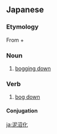 ==Japanese==
{{ja-kanjitab|泥|沼|化}}

===Etymology===
From {{m|ja|泥沼||tr=doronuma|bog}} + {{m|ja|化||tr=ka|-ification}}

===Noun===
{{ja-noun|どろぬまか}}

# [[bogging down]]

===Verb===
{{ja-verb-suru|どろぬまか}}

# [[bog down]]

====Conjugation====
{{ja-suru|どろぬまか}}

[[ja:泥沼化]]